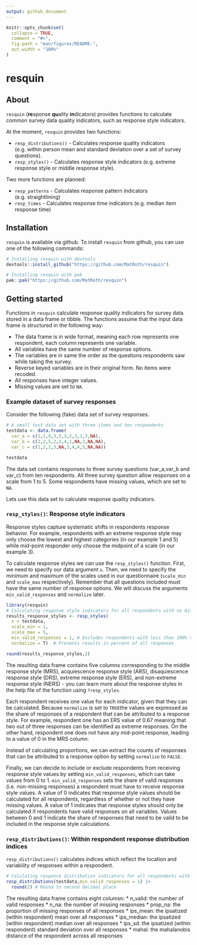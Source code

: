 ```yaml
---
output: github_document
---
```


<!-- README.md is generated from README.Rmd. Please edit that file -->

```r
knitr::opts_chunk$set(
  collapse = TRUE,
  comment = "#>",
  fig.path = "man/figures/README-",
  out.width = "100%"
)
```

# resquin

<!-- badges: start -->
<!-- badges: end -->

## About

`resquin` (**re**sponse **qu**ality **in**dicators) provides functions to
calculate common survey data quality indicators, such as response style indicators. 

At the moment, `resquin` provides two functions: 

* `resp_distributions()` - Calculates response quality indicators (e.g. within person 
mean and standard deviation over a set of survey questions).
* `resp_styles()` - Calculates response style indicators (e.g. extreme response style
or middle response style).

Two more functions are planned: 

* `resp_patterns` - Calculates response pattern indicators (e.g. straightlining)
* `resp_times` - Calculates response time indicators (e.g. median item response time)

## Installation

`resquin` is available via github.
To install `resquin` from github, you can use one of the following commands:

```r
# Installing resquin with devtools
devtools::install_github("https://github.com/MatRoth/resquin")

# Installing resquin with pak
pak::pak("https://github.com/MatRoth/resquin")
``` 

## Getting started

Functions in `resquin` calculate response quality indicators for survey data stored in a data frame or 
tibble. The functions assume that the input data frame is structured in the following way:

* The data frame is in wide format, meaning each row represents one respondent, each
column represents one variable.
* All variables have the same number of response options.
* The variables are in same the order as the questions respondents saw while taking the survey.
* Reverse keyed variables are in their original form. No items were recoded.
* All responses have integer values.
* Missing values are set to `NA`.

### Example dataset of survey responses

Consider the following (fake) data set of survey responses. 

```r
# A small test data set with three items and ten respondents
testdata <- data.frame(
  var_a = c(1,1,4,3,5,3,2,3,1,3,NA),
  var_b = c(2,2,5,2,3,4,1,NA,2,NA,NA),
  var_c = c(1,2,2,3,NA,3,4,4,5,NA,NA))

testdata
```
The data set contains responses to three survey questions (var_a,var_b and var_c) from ten respondents.
All three survey question allow responses on a scale from 1 to 5. Some respondents have
missing values, which are set to `NA`.

Lets use this data set to calculate response quality indicators. 

### `resp_styles()`: Response style indicators

Response styles capture systematic shifts in respondents response behavior.
For example, respondents with an extreme response style may only choose the lowest and highest categories (in our example 1 and 5)
while mid-point responder only choose the midpoint of a scale (in our example 3). 

To calculate response styles we can use the `resp_styles()` function.
First, we need to specify our data argument `x`. Then, we need to specify the minimum and maximum of the scales
used in our questionnaire (`scale_min` and `scale_max` respectively). Remember that all questions included must have the same number of response options.
We will discuss the arguments `min_valid_responses` and `normalize` later.

```r
library(resquin)
# Calculating response style indicators for all respondents with no missing values
results_response_styles <- resp_styles(
  x = testdata,
  scale_min = 1,
  scale_max = 5,
  min_valid_responses = 1, # Excludes respondents with less than 100% valid responses
  normalize = T)  # Presents results in percent of all responses

round(results_response_styles,2)
```

The resulting data frame contains five columns corresponding to the middle response style (MRS),
acquiescence response style (ARS), disaquiescence response style (DRS), extreme response style (ERS),
and non-extreme response style (NERS) - you can learn more about the response styles
in the help file of the function using `?resp_styles`.

Each respondent receives one value for each indicator, given that they can be calculated. Because 
`normalize` is set to `TRUE`the values are expressed as the share of responses of a respondent 
that can be attributed to a response style. For example, respondent one has an ERS value of 0.67
meaning that two out of three responses can be identified as extreme responses.
On the other hand, respondent one does not have any 
mid-point response, leading to a value of 0 in the MRS column. 

Instead of calculating proportions, we can extract the counts of responses that can
be attributed to a response option by setting `normalize` to `FALSE`.

Finally, we can decide to include or exclude respondents from receiving response
style values by setting `min_valid_responses`, which can take values from 0 to 1. `min_valid_responses` sets the
share of valid responses (i.e. non-missing responses) a respondent must have to receive
response style values. A value of 0 indicates that response style values should be
calculated for all respondents, regardless of whether or not they have missing values. A value 
of 1 indicates that response styles should only be calculated if respondents have
valid responses on all variables. Values between 0 and 1 indicate the share of
responses that need to be valid to be included in the response style calculations.

### `resp_distributions()`: Within respondent response distribution indices 

`resp_distributions()` calculates indices which reflect the location and variability of responses within a respondent.

```r
# Calulating response distribution indicators for all respondents with no missing values
resp_distributions(testdata,min_valid_responses = 1) |>
  round(2) # Round to second decimal place
```
The resulting data frame contains eight columsn:
  * n_valid: the number of valid responses
  * n_na: the number of missing responses
  * prop_na: the proportion of missing responses of all responses
  * ips_mean: the ipsatized (within respondent) mean over all responses
  * ips_median: the ipsatized (within respondent) median over all responses
  * ips_sd: the ipsatized (within respondent) standard deviation over all responses
  * mahal: the mahalanobis distance of the respondent across all responses




